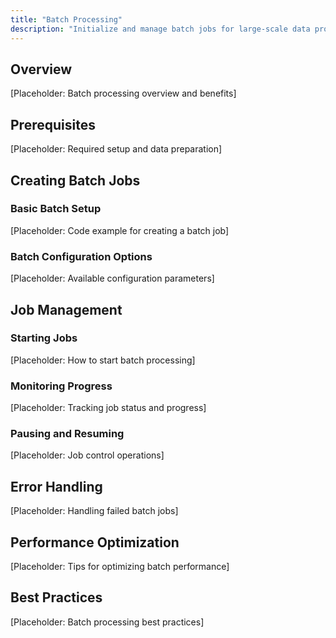 ```yaml
---
title: "Batch Processing"
description: "Initialize and manage batch jobs for large-scale data processing and test set generation."
---
```


## Overview

[Placeholder: Batch processing overview and benefits]

## Prerequisites

[Placeholder: Required setup and data preparation]

## Creating Batch Jobs

### Basic Batch Setup
[Placeholder: Code example for creating a batch job]

### Batch Configuration Options
[Placeholder: Available configuration parameters]

## Job Management

### Starting Jobs
[Placeholder: How to start batch processing]

### Monitoring Progress
[Placeholder: Tracking job status and progress]

### Pausing and Resuming
[Placeholder: Job control operations]

## Error Handling

[Placeholder: Handling failed batch jobs]

## Performance Optimization

[Placeholder: Tips for optimizing batch performance]

## Best Practices

[Placeholder: Batch processing best practices] 
